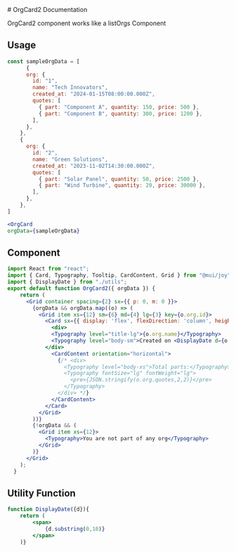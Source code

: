 


<Meta of={OrgCard2Stories} />
# OrgCard2 Documentation

OrgCard2 component works like a listOrgs Component

## Usage

```jsx
const sampleOrgData = [
      {
      org: {
        id: "1",
        name: "Tech Innovators",
        created_at: "2024-01-15T08:00:00.000Z",
        quotes: [
          { part: "Component A", quantity: 150, price: 500 },
          { part: "Component B", quantity: 300, price: 1200 },
        ],
      },
    },
    {
      org: {
        id: "2",
        name: "Green Solutions",
        created_at: "2023-11-02T14:30:00.000Z",
        quotes: [
          { part: "Solar Panel", quantity: 50, price: 2500 },
          { part: "Wind Turbine", quantity: 20, price: 30000 },
        ],
      },
    },
]

<OrgCard 
orgData={sampleOrgData}
```

## Component
```jsx
import React from "react";
import { Card, Typography, Tooltip, CardContent, Grid } from "@mui/joy";
import { DisplayDate } from "./utils";
export default function OrgCard2({ orgData }) {
    return (
      <Grid container spacing={2} sx={{ p: 0, m: 0 }}>
        {orgData && orgData.map((o) => (
          <Grid item xs={12} sm={6} md={4} lg={3} key={o.org.id}>
            <Card sx={{ display: 'flex', flexDirection: 'column', height: '100%' }} component="a" href={`/orgs/${o.org.id}/opportunities`}>
              <div>
              <Typography level="title-lg">{o.org.name}</Typography>
              <Typography level="body-sm">Created on <DisplayDate d={o.org.created_at} /></Typography>
            </div>
              <CardContent orientation="horizontal">
                {/* <div>
                  <Typography level="body-xs">Total parts:</Typography>
                  <Typography fontSize="lg" fontWeight="lg">
                    <pre>{JSON.stringify(o.org.quotes,2,2)}</pre>
                  </Typography>
                </div> */}
              </CardContent>
            </Card>
          </Grid>
        ))}
        {!orgData && (
          <Grid item xs={12}>
            <Typography>You are not part of any org</Typography>
          </Grid>
        )}
      </Grid>
    );
  }
```

## Utility Function
```jsx
function DisplayDate({d}){
	return (
		<span>
			{d.substring(0,10)}
		</span>
	)}
```
